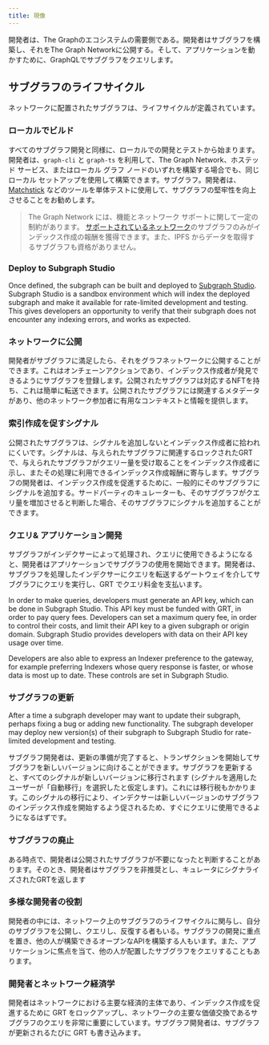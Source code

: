 ```yaml
---
title: 現像
---
```


開発者は、The Graphのエコシステムの需要側である。開発者はサブグラフを構築し、それをThe Graph Networkに公開する。そして、アプリケーションを動かすために、GraphQLでサブグラフをクエリします。

## サブグラフのライフサイクル

ネットワークに配置されたサブグラフは、ライフサイクルが定義されています。

### ローカルでビルド

すべてのサブグラフ開発と同様に、ローカルでの開発とテストから始まります。開発者は、`graph-cli` と `graph-ts` を利用して、The Graph Network、ホステッド サービス、またはローカル グラフ ノードのいずれを構築する場合でも、同じローカル セットアップを使用して構築できます。サブグラフ。開発者は、[Matchstick](https://github.com/LimeChain/matchstick) などのツールを単体テストに使用して、サブグラフの堅牢性を向上させることをお勧めします。

> The Graph Network には、機能とネットワーク サポートに関して一定の制約があります。 [サポートされているネットワーク](/developing/supported-networks)のサブグラフのみがインデックス作成の報酬を獲得できます。また、IPFS からデータを取得するサブグラフも資格がありません。

### Deploy to Subgraph Studio

Once defined, the subgraph can be built and deployed to [Subgraph Studio](/deploying/subgraph-studio-faqs/). Subgraph Studio is a sandbox environment which will index the deployed subgraph and make it available for rate-limited development and testing. This gives developers an opportunity to verify that their subgraph does not encounter any indexing errors, and works as expected.

### ネットワークに公開

開発者がサブグラフに満足したら、それをグラフネットワークに公開することができます。これはオンチェーンアクションであり、インデックス作成者が発見できるようにサブグラフを登録します。公開されたサブグラフは対応するNFTを持ち、これは簡単に転送できます。公開されたサブグラフには関連するメタデータがあり、他のネットワーク参加者に有用なコンテキストと情報を提供します。

### 索引作成を促すシグナル

公開されたサブグラフは、シグナルを追加しないとインデックス作成者に拾われにくいです。シグナルは、与えられたサブグラフに関連するロックされたGRTで、与えられたサブグラフがクエリー量を受け取ることをインデックス作成者に示し、またその処理に利用できるインデックス作成報酬に寄与します。サブグラフの開発者は、インデックス作成を促進するために、一般的にそのサブグラフにシグナルを追加する。サードパーティのキュレーターも、そのサブグラフがクエリ量を増加させると判断した場合、そのサブグラフにシグナルを追加することができます。

### クエリ& アプリケーション開発

サブグラフがインデクサーによって処理され、クエリに使用できるようになると、開発者はアプリケーションでサブグラフの使用を開始できます。開発者は、サブグラフを処理したインデクサーにクエリを転送するゲートウェイを介してサブグラフにクエリを実行し、GRT でクエリ料金を支払います。

In order to make queries, developers must generate an API key, which can be done in Subgraph Studio. This API key must be funded with GRT, in order to pay query fees. Developers can set a maximum query fee, in order to control their costs, and limit their API key to a given subgraph or origin domain. Subgraph Studio provides developers with data on their API key usage over time.

Developers are also able to express an Indexer preference to the gateway, for example preferring Indexers whose query response is faster, or whose data is most up to date. These controls are set in Subgraph Studio.

### サブグラフの更新

After a time a subgraph developer may want to update their subgraph, perhaps fixing a bug or adding new functionality. The subgraph developer may deploy new version(s) of their subgraph to Subgraph Studio for rate-limited development and testing.

サブグラフ開発者は、更新の準備が完了すると、トランザクションを開始してサブグラフを新しいバージョンに向けることができます。サブグラフを更新すると、すべてのシグナルが新しいバージョンに移行されます (シグナルを適用したユーザーが「自動移行」を選択したと仮定します)。これには移行税もかかります。このシグナルの移行により、インデクサーは新しいバージョンのサブグラフのインデックス作成を開始するよう促されるため、すぐにクエリに使用できるようになるはずです。

### サブグラフの廃止

ある時点で、開発者は公開されたサブグラフが不要になったと判断することがあります。そのとき、開発者はサブグラフを非推奨とし、キュレータにシグナライズされたGRTを返します

### 多様な開発者の役割

開発者の中には、ネットワーク上のサブグラフのライフサイクルに関与し、自分のサブグラフを公開し、クエリし、反復する者もいる。サブグラフの開発に重点を置き、他の人が構築できるオープンなAPIを構築する人もいます。また、アプリケーションに焦点を当て、他の人が配置したサブグラフをクエリすることもあります。

### 開発者とネットワーク経済学

開発者はネットワークにおける主要な経済的主体であり、インデックス作成を促進するために GRT をロックアップし、ネットワークの主要な価値交換であるサブグラフのクエリを非常に重要にしています。サブグラフ開発者は、サブグラフが更新されるたびに GRT も書き込みます。
